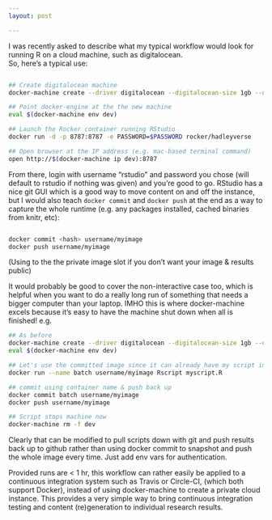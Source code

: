 ```yaml
---
layout: post

---
```



I was recently asked to describe what my typical workflow would look for running R on a cloud machine, such as digitalocean.  
So, here's a typical use:


~~~bash

## Create digitalocean machine
docker-machine create --driver digitalocean --digitalocean-size 1gb --digitalocean-access-token $DO_TOKEN dev

## Point docker-engine at the the new machine
eval $(docker-machine env dev)

## Launch the Rocker container running RStudio
docker run -d -p 8787:8787 -e PASSWORD=$PASSWORD rocker/hadleyverse

## Open browser at the IP address (e.g. mac-based terminal command)
open http://$(docker-machine ip dev):8787
~~~

From there, login with username "rstudio" and password you chose (will default
to rstudio if nothing was given) and you're good to go.
RStudio has a nice git GUI which is a good way to move content on
and off the instance, but I would also teach `docker commit` and
`docker push` at the end as a way to capture the whole runtime (e.g.
any packages installed, cached binaries from knitr, etc):

~~~bash

docker commit <hash> username/myimage
docker push username/myimage 

~~~

(Using to the the private image slot if you don't want your image
& results public)

It would probably be good to cover the non-interactive case too,
which is helpful when you want to do a really long run of something
that needs a bigger computer than your laptop.  IMHO this is where
docker-machine excels because it's easy to have the machine shut
down when all is finished! e.g.

~~~bash
## As before
docker-machine create --driver digitalocean --digitalocean-size 1gb --digitalocean-access-token $DO_TOKEN dev
eval $(docker-machine env dev)

## Let's use the committed image since it can already have my script included
docker run --name batch username/myimage Rscript myscript.R

## commit using container name & push back up
docker commit batch username/myimage
docker push username/myimage 

## Script stops machine now
docker-machine rm -f dev

~~~

Clearly that can be modified to pull scripts down with git and push
results back up to github rather than using docker commit to snapshot
and push the whole image every time.  Just add env vars for
authentication.

Provided runs are < 1 hr, this workflow can rather easily be applied to a continuous integration
system such as Travis or Circle-CI, (which both support Docker),  instead of using docker-machine to create a private cloud instance.
This provides a very simple way to bring continuous integration testing and content (re)generation to individual research results.




